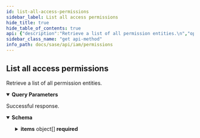 ```yaml
---
id: list-all-access-permissions
sidebar_label: List all access permissions
hide_title: true
hide_table_of_contents: true
api: {"description":"Retrieve a list of all permission entities.\n","operationId":"get-iam-v1-permissions","parameters":[{"description":"service","in":"query","name":"service","schema":{}},{"description":"resource","in":"query","name":"resource","schema":{}},{"description":"action","in":"query","name":"action","schema":{}}],"responses":{"200":{"content":{"application/json":{"schema":{"allOf":[{"properties":{"count":{"description":"Total count of the items","type":"integer"}},"required":["count","items"],"type":"object"},{"example":{"count":1,"items":[{"allowed_apis":[{"method":"get","path":"/config/v1/config-versions"},{"method":"get","path":"/config/v1/jobs"}],"description":"The ability to read configurations snapshots.","name":"prisma_access.config_mgmt.read"}]}},{"properties":{"items":{"items":{"allOf":[{"example":{"allowed_apis":[{"method":"get","path":"/config/v1/config-versions"},{"method":"get","path":"/config/v1/jobs"}],"description":"The ability to read configurations snapshots.","name":"prisma_access.config_mgmt.read"},"properties":{"allowed_apis":{"description":"APIs permission controls","items":{"description":"","example":{"method":"get","path":"/config/v1/config-versions"},"properties":{"method":{"description":"REST Method","type":"string"},"path":{"description":"url path","type":"string"}},"title":"Root Type for allowed_api","type":"object"},"type":"array"},"description":{"type":"string"},"name":{"description":"service.resource.action","type":"string"}},"title":"Root Type for permission","type":"object"}]},"type":"array"}},"type":"object"}]}}},"description":"Successful response."}},"security":[{"Bearer":[]}],"tags":["Permissions"],"method":"get","path":"/iam/v1/permissions","servers":[{"url":"/"}],"securitySchemes":{"Bearer":{"scheme":"bearer","type":"http"}},"info":{"contact":{},"description":"A single permission identifies an action that can be taken when you \n[grant a permission](/sase/api/iam/accesspolicies) \nto a user or service account. Permissions identify the resource\nto which the permission applies, as well as the approved action (such as `read` or `write`).\nPermissions are combined into [roles](/sase/api/iam/roles) for assignment to a user or service account\nthrough the use of an [access policy](/sase/api/iam/accesspolicies).\n","title":"Permissions","version":"1.0"},"postman":{"name":"List all access permissions","description":{"content":"Retrieve a list of all permission entities.\n","type":"text/plain"},"url":{"path":["iam","v1","permissions"],"host":["{{baseUrl}}"],"query":[{"disabled":false,"description":{"content":"service","type":"text/plain"},"key":"service","value":""},{"disabled":false,"description":{"content":"resource","type":"text/plain"},"key":"resource","value":""},{"disabled":false,"description":{"content":"action","type":"text/plain"},"key":"action","value":""}],"variable":[]},"header":[{"key":"Accept","value":"application/json"}],"method":"GET","auth":{"type":"bearer","bearer":[{"type":"any","value":"<Bearer Token>","key":"token"}]}}}
sidebar_class_name: "get api-method"
info_path: docs/sase/api/iam/permissions
---
```



## List all access permissions



Retrieve a list of all permission entities.


<details style={{"marginBottom":"1rem"}} data-collapsed={false} open={true}><summary style={{}}><strong>Query Parameters</strong></summary><div><ul><ParamsItem className={"paramsItem"} param={{"description":"service","in":"query","name":"service","schema":{}}}></ParamsItem><ParamsItem className={"paramsItem"} param={{"description":"resource","in":"query","name":"resource","schema":{}}}></ParamsItem><ParamsItem className={"paramsItem"} param={{"description":"action","in":"query","name":"action","schema":{}}}></ParamsItem></ul></div></details><div><ApiTabs><TabItem label={"200"} value={"200"}><div>

Successful response.

</div><div><details style={{}} data-collapsed={false} open={true}><summary style={{"textAlign":"left"}}><strong>Schema</strong></summary><div style={{"textAlign":"left","marginLeft":"1rem"}}></div><ul style={{"marginLeft":"1rem"}}><SchemaItem collapsible={false} name={"count"} required={true} schemaDescription={"Total count of the items"} schemaName={"integer"} qualifierMessage={undefined}></SchemaItem><SchemaItem collapsible={true} className={"schemaItem"}><details style={{}}><summary style={{}}><strong>items</strong><span style={{"opacity":"0.6"}}> object[]</span><strong style={{"fontSize":"var(--ifm-code-font-size)","color":"var(--openapi-required)"}}> required</strong></summary><div style={{"marginLeft":"1rem"}}><SchemaItem collapsible={true} className={"schemaItem"}><details style={{}}><summary style={{}}><strong>allowed_apis</strong><span style={{"opacity":"0.6"}}> object[]</span></summary><div style={{"marginLeft":"1rem"}}><div style={{"marginTop":".5rem","marginBottom":".5rem"}}>

APIs permission controls

</div><SchemaItem collapsible={false} name={"method"} required={false} schemaDescription={"REST Method"} schemaName={"string"} qualifierMessage={undefined}></SchemaItem><SchemaItem collapsible={false} name={"path"} required={false} schemaDescription={"url path"} schemaName={"string"} qualifierMessage={undefined}></SchemaItem></div></details></SchemaItem><SchemaItem collapsible={false} name={"description"} required={false} schemaDescription={undefined} schemaName={"string"} qualifierMessage={undefined}></SchemaItem><SchemaItem collapsible={false} name={"name"} required={false} schemaDescription={"service.resource.action"} schemaName={"string"} qualifierMessage={undefined}></SchemaItem></div></details></SchemaItem></ul></details></div></TabItem></ApiTabs></div>
      